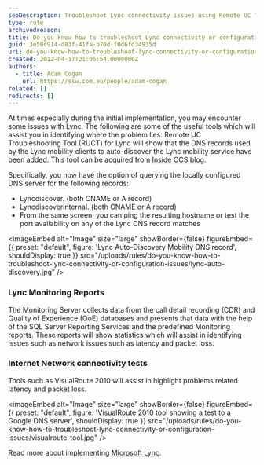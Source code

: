 ```yaml
---
seoDescription: Troubleshoot Lync connectivity issues using Remote UC Troubleshooting Tool, Monitoring Reports and Internet Network connectivity tests.
type: rule
archivedreason:
title: Do you know how to troubleshoot Lync connectivity or configuration issues?
guid: 3e50c914-d83f-41fa-b70d-f0d6fd34935d
uri: do-you-know-how-to-troubleshoot-lync-connectivity-or-configuration-issues
created: 2012-04-17T21:06:54.0000000Z
authors:
  - title: Adam Cogan
    url: https://ssw.com.au/people/adam-cogan
related: []
redirects: []
---
```


At times especially during the initial implementation, you may encounter some issues with Lync. The following are some of the useful tools which will assist you in identifying where the problem lies.
Remote UC Troubleshooting Tool (RUCT) for Lync will show that the DNS records used by the Lync mobility clients to auto-discover the Lync mobility service have been added. This tool can be acquired from [Inside OCS blog](https://insideocs.wordpress.com/).

Specifically, you now have the option of querying the locally configured DNS server for the following records:

- Lyncdiscover. (both CNAME or A record)
- Lyncdiscoverinternal. (both CNAME or A record)
- From the same screen, you can ping the resulting hostname or test the port availability on any of the Lync DNS record matches


<imageEmbed
  alt="Image"
  size="large"
  showBorder={false}
  figureEmbed={{
    preset: "default",
    figure: 'Lync Auto-Discovery Mobility DNS record',
    shouldDisplay: true
  }}
  src="/uploads/rules/do-you-know-how-to-troubleshoot-lync-connectivity-or-configuration-issues/lync-auto-discovery.jpg"
/>

### Lync Monitoring Reports

The Monitoring Server collects data from the call detail recording (CDR) and Quality of Experience (QoE) databases and presents that data with the help of the SQL Server Reporting Services and the predefined Monitoring reports. These reports will show statistics which will assist in identifying issues such as network issues such as latency and packet loss.

### Internet Network connectivity tests

Tools such as VisualRoute 2010 will assist in highlight problems related latency and packet loss.


<imageEmbed
  alt="Image"
  size="large"
  showBorder={false}
  figureEmbed={{
    preset: "default",
    figure: 'VisualRoute 2010 tool showing a test to a Google DNS server',
    shouldDisplay: true
  }}
  src="/uploads/rules/do-you-know-how-to-troubleshoot-lync-connectivity-or-configuration-issues/visualroute-tool.jpg"
/>

Read more about implementing [Microsoft Lync](http://www.ssw.com.au/ssw/Consulting/Lync.aspx).